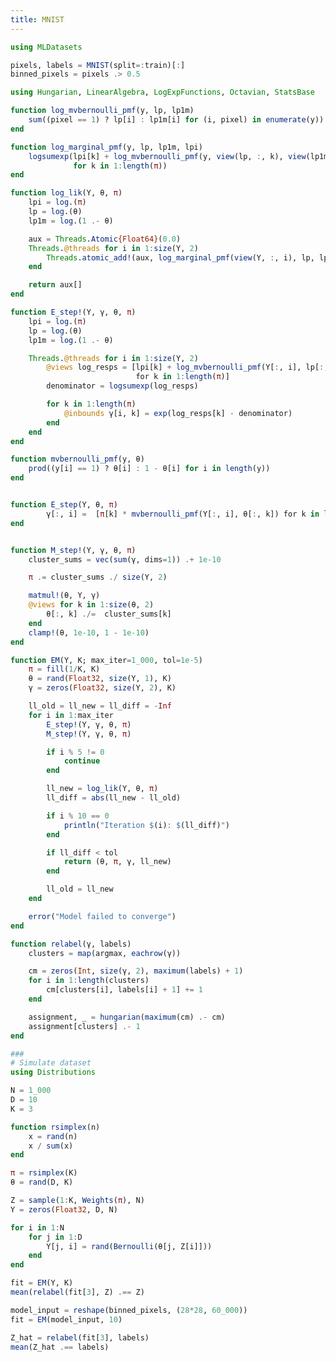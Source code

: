 ```yaml
---
title: MNIST
---
```


\begin{equation}
\mathcal{L}(\pi, \theta | X) = \prod_{i=1}^N \left( \sum_{k=1}^K \pi_k \prod_{j=1}^D \theta_{kj}^{X_{ij}} (1 - \theta)^{(1 - X_{ij})} \right)
\end{equation}

```julia
using MLDatasets

pixels, labels = MNIST(split=:train)[:]
binned_pixels = pixels .> 0.5

```

```julia
using Hungarian, LinearAlgebra, LogExpFunctions, Octavian, StatsBase

function log_mvbernoulli_pmf(y, lp, lp1m)
    sum((pixel == 1) ? lp[i] : lp1m[i] for (i, pixel) in enumerate(y))
end

function log_marginal_pmf(y, lp, lp1m, lpi)
    logsumexp(lpi[k] + log_mvbernoulli_pmf(y, view(lp, :, k), view(lp1m, :, k))
              for k in 1:length(π))
end

function log_lik(Y, θ, π)
    lpi = log.(π)
    lp = log.(θ)
    lp1m = log.(1 .- θ)

    aux = Threads.Atomic{Float64}(0.0)
    Threads.@threads for i in 1:size(Y, 2)
        Threads.atomic_add!(aux, log_marginal_pmf(view(Y, :, i), lp, lp1m, lpi))
    end

    return aux[]
end

function E_step!(Y, γ, θ, π)
    lpi = log.(π)
    lp = log.(θ)
    lp1m = log.(1 .- θ)

    Threads.@threads for i in 1:size(Y, 2)
        @views log_resps = [lpi[k] + log_mvbernoulli_pmf(Y[:, i], lp[:, k], lp1m[:, k])
                            for k in 1:length(π)]
        denominator = logsumexp(log_resps)

        for k in 1:length(π)
            @inbounds γ[i, k] = exp(log_resps[k] - denominator)
        end
    end
end

function mvbernoulli_pmf(y, θ)
    prod((y[i] == 1) ? θ[i] : 1 - θ[i] for i in length(y))
end


function E_step(Y, θ, π)
        γ[:, i] =  [π[k] * mvbernoulli_pmf(Y[:, i], θ[:, k]) for k in length(π)]
end


function M_step!(Y, γ, θ, π)
    cluster_sums = vec(sum(γ, dims=1)) .+ 1e-10

    π .= cluster_sums ./ size(Y, 2)

    matmul!(θ, Y, γ)
    @views for k in 1:size(θ, 2)
        θ[:, k] ./=  cluster_sums[k]
    end
    clamp!(θ, 1e-10, 1 - 1e-10)
end

function EM(Y, K; max_iter=1_000, tol=1e-5)
    π = fill(1/K, K)
    θ = rand(Float32, size(Y, 1), K)
    γ = zeros(Float32, size(Y, 2), K)

    ll_old = ll_new = ll_diff = -Inf
    for i in 1:max_iter
        E_step!(Y, γ, θ, π)
        M_step!(Y, γ, θ, π)

        if i % 5 != 0
            continue
        end

        ll_new = log_lik(Y, θ, π)
        ll_diff = abs(ll_new - ll_old)

        if i % 10 == 0
            println("Iteration $(i): $(ll_diff)")
        end

        if ll_diff < tol
            return (θ, π, γ, ll_new)
        end

        ll_old = ll_new
    end

    error("Model failed to converge")
end

function relabel(γ, labels)
    clusters = map(argmax, eachrow(γ))

    cm = zeros(Int, size(γ, 2), maximum(labels) + 1)
    for i in 1:length(clusters)
        cm[clusters[i], labels[i] + 1] += 1
    end

    assignment, _ = hungarian(maximum(cm) .- cm)
    assignment[clusters] .- 1
end
```

```julia
###
# Simulate dataset
using Distributions

N = 1_000
D = 10
K = 3

function rsimplex(n)
    x = rand(n)
    x / sum(x)
end

π = rsimplex(K)
θ = rand(D, K)

Z = sample(1:K, Weights(π), N)
Y = zeros(Float32, D, N)

for i in 1:N
    for j in 1:D
        Y[j, i] = rand(Bernoulli(θ[j, Z[i]]))
    end
end

fit = EM(Y, K)
mean(relabel(fit[3], Z) .== Z)

```

```julia
model_input = reshape(binned_pixels, (28*28, 60_000))
fit = EM(model_input, 10)

Z_hat = relabel(fit[3], labels)
mean(Z_hat .== labels)

```
